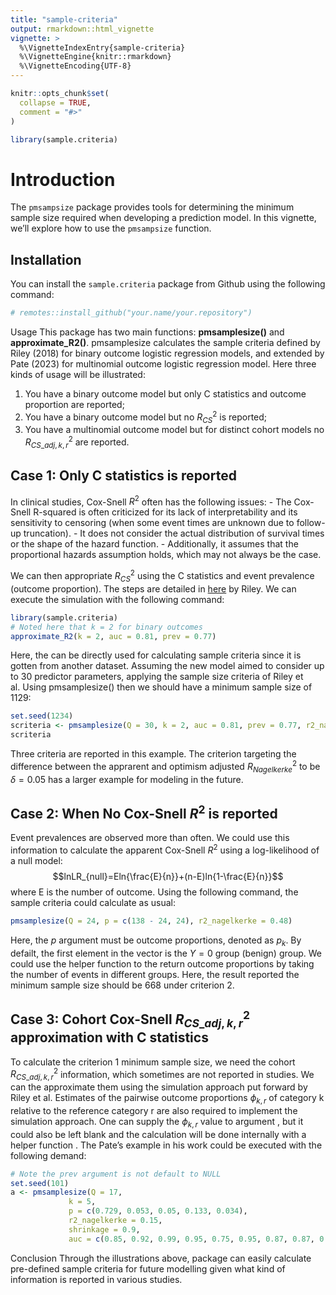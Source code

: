 ```yaml
---
title: "sample-criteria"
output: rmarkdown::html_vignette
vignette: >
  %\VignetteIndexEntry{sample-criteria}
  %\VignetteEngine{knitr::rmarkdown}
  %\VignetteEncoding{UTF-8}
---
```


```r
knitr::opts_chunk$set(
  collapse = TRUE,
  comment = "#>"
)
```

```r
library(sample.criteria)
```

# Introduction

The `pmsampsize` package provides tools for determining the minimum sample size required when developing a prediction model. In this vignette, we'll explore how to use the `pmsampsize` function.

## Installation

You can install the `sample.criteria` package from Github using the following command:

```r
# remotes::install_github("your.name/your.repository")
```

Usage
This package has two main functions: **pmsamplesize()** and **approximate_R2()**. pmsamplesize calculates the sample criteria defined by Riley (2018) for binary outcome logistic regression models, and extended by Pate (2023) for multinomial outcome logistic regression model. Here three kinds of usage will be illustrated: 

1. You have a binary outcome model but only C statistics and outcome proportion are reported;
2. You have a binary outcome model but no $R^2_{CS}$ is reported; 
3. You have a multinomial outcome model but for distinct cohort models no $R^2_{CS\_adj,k,r}$ are reported.

## Case 1: Only C statistics is reported
In clinical studies, Cox-Snell $R^2$ often has the following issues: 
- The Cox-Snell R-squared is often criticized for its lack of interpretability and its sensitivity to censoring (when some event times are unknown due to follow-up truncation).
- It does not consider the actual distribution of survival times or the shape of the hazard function.
- Additionally, it assumes that the proportional hazards assumption holds, which may not always be the case.

We can then appropriate $R^2_{CS}$ using the C statistics and event prevalence (outcome proportion). The steps are detailed in [here](https://onlinelibrary.wiley.com/doi/epdf/10.1002/sim.8806) by Riley. We can execute the simulation 
with the following command: 

```r
library(sample.criteria)
# Noted here that k = 2 for binary outcomes
approximate_R2(k = 2, auc = 0.81, prev = 0.77)
```
Here, the \code{R2.coxsnell} can be directly used for calculating sample criteria since it is gotten from another dataset. Assuming the new model aimed to consider up to 30 predictor parameters, applying the sample size criteria of Riley et al. Using pmsamplesize() then we should have a minimum sample size of 1129:

```r
set.seed(1234)
scriteria <- pmsamplesize(Q = 30, k = 2, auc = 0.81, prev = 0.77, r2_nagelkerke = 0.15)
scriteria 
```

Three criteria are reported in this example. The criterion targeting the difference between the apprarent and optimism adjusted $R^2_{Nagelkerke}$ to be $\delta{}=0.05$ has a larger example for modeling in the future.

## Case 2: When No Cox-Snell $R^2$ is reported
Event prevalences are observed more than often. We could use this information to calculate the apparent Cox-Snell $R^2$ using a log-likelihood of a null model: $$lnLR_{null}=Eln{\frac{E}{n}}+(n-E)ln{1-\frac{E}{n}}$$ where E is the number of outcome. Using the following command, the sample criteria could calculate as usual: 

```r
pmsamplesize(Q = 24, p = c(138 - 24, 24), r2_nagelkerke = 0.48)
```

Here, the *p* argument must be outcome proportions, denoted as $p_{k}$. By defailt, the first element in the vector is the $Y=0$ group (benign) group. We could use the helper function \code{props_by_events} to the return outcome proportions by taking the number of events in different groups. Here, the result reported the minimum sample size should be 668 under criterion 2.

## Case 3: Cohort Cox-Snell $R^2_{CS\_adj,k,r}$ approximation with C statistics
To calculate the criterion 1 minimum sample size, we need the cohort $R^2_{CS\_adj,k,r}$ information, which sometimes are not reported in studies. We can the approximate them using the simulation approach put forward by Riley et al. Estimates of the pairwise outcome proportions $\phi_{k,r}$ of category k relative to the reference category r are also
 required to implement the simulation approach. One can supply the $\phi_{k,r}$ value to argument \code{prev}, but it could also be left blank and the calculation will be done internally with a helper function \code{phi_pairs}. The Pate's example in his work could be executed with the following demand: 
 
```r
# Note the prev argument is not default to NULL
set.seed(101)
a <- pmsamplesize(Q = 17,
             k = 5,
             p = c(0.729, 0.053, 0.05, 0.133, 0.034),
             r2_nagelkerke = 0.15,
             shrinkage = 0.9,
             auc = c(0.85, 0.92, 0.99, 0.95, 0.75, 0.95, 0.87, 0.87, 0.71, 0.82))
```
 


Conclusion
Through the illustrations above, \code{sample.criteria} package can easily calculate pre-defined sample criteria for future modelling given what kind of information is reported in various studies.
